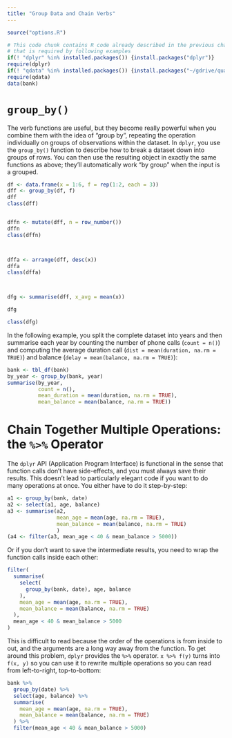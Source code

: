 ```yaml
---
title: "Group Data and Chain Verbs"
---
```


```r
source("options.R")
```

```r
# This code chunk contains R code already described in the previous chapters
# that is required by following examples
if(! "dplyr" %in% installed.packages()) {install.packages("dplyr")}
require(dplyr)
if(! "qdata" %in% installed.packages()) {install.packages("~/gdrive/quantide/int/corsi/corsiR/00-qdata/pkgs/qdata_0.16.tar.gz", repos = NULL, type = "source")}
require(qdata)
data(bank)
```


# `group_by()`

The verb functions are useful, but they become really powerful when you combine them with the idea of “group by”, repeating the operation individually on groups of observations within the dataset.
In `dplyr`, you use the `group_by()` function to describe how to break a dataset down into groups of rows. You can then use the resulting object in exactly the same functions as above; they’ll automatically work “by group” when the input is a grouped.


```r
df <- data.frame(x = 1:6, f = rep(1:2, each = 3))
dff <- group_by(df, f)
dff
class(dff)


dffn <- mutate(dff, n = row_number())
dffn
class(dffn)



dffa <- arrange(dff, desc(x))
dffa
class(dffa)



dfg <- summarise(dff, x_avg = mean(x))

dfg

class(dfg)
```

In the following example, you split the complete dataset into years and then summarise each year by counting the number of phone calls (`count = n()`) and computing the average duration call (`dist = mean(duration, na.rm = TRUE)`) and balance (`delay = mean(balance, na.rm = TRUE)`):

```r
bank <- tbl_df(bank)
by_year <- group_by(bank, year)
summarise(by_year,
          count = n(),
          mean_duration = mean(duration, na.rm = TRUE),
          mean_balance = mean(balance, na.rm = TRUE))
```


# Chain Together Multiple Operations: the `%>%` Operator

The `dplyr` API (Application Program Interface) is functional in the sense that function calls don’t have side-effects, and you must always save their results. This doesn’t lead to particularly elegant code if you want to do many operations at once. You either have to do it step-by-step:

```r
a1 <- group_by(bank, date)
a2 <- select(a1, age, balance)
a3 <- summarise(a2,
                mean_age = mean(age, na.rm = TRUE),
                mean_balance = mean(balance, na.rm = TRUE)
                )
(a4 <- filter(a3, mean_age < 40 & mean_balance > 5000))
```

Or if you don’t want to save the intermediate results, you need to wrap the function calls inside each other:

```r
filter(
  summarise(
    select(
      group_by(bank, date), age, balance
    ),
    mean_age = mean(age, na.rm = TRUE),
    mean_balance = mean(balance, na.rm = TRUE)
  ),
  mean_age < 40 & mean_balance > 5000
)
```

This is difficult to read because the order of the operations is from inside to out, and the arguments are a long way away from the function. To get around this problem, `dplyr` provides the `%>%` operator. `x %>% f(y)` turns into `f(x, y)` so you can use it to rewrite multiple operations so you can read from left-to-right, top-to-bottom:

```r
bank %>%
  group_by(date) %>%
  select(age, balance) %>%
  summarise(
    mean_age = mean(age, na.rm = TRUE),
    mean_balance = mean(balance, na.rm = TRUE)
  ) %>%
  filter(mean_age < 40 & mean_balance > 5000)
```

